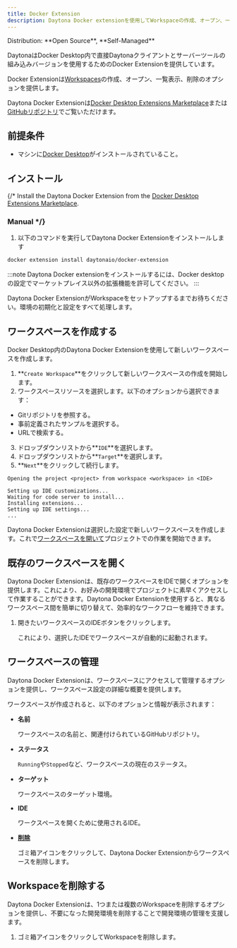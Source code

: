 ```yaml
---
title: Docker Extension
description: Daytona Docker extensionを使用してWorkspaceの作成、オープン、一覧表示、削除を行う方法を学びます。
---
```



<Label>
  Distribution: **Open Source**, **Self-Managed**
</Label>

DaytonaはDocker Desktop内で直接Daytonaクライアントとサーバーツールの組み込みバージョンを使用するためのDocker Extensionを提供しています。

Docker Extensionは[Workspaces](/docs/ja/usage/workspaces)の作成、オープン、一覧表示、削除のオプションを提供します。

Daytona Docker Extensionは[Docker Desktop Extensions Marketplace](https://open.docker.com/extensions/marketplace?extensionId=daytonaio/docker-extension&tag=0.44.0)または[GitHubリポジトリ](https://open.docker.com/extensions/marketplace?extensionId=daytonaio/docker-extension&tag=0.44.0)でご覧いただけます。

## 前提条件

- マシンに[Docker Desktop](https://www.docker.com/products/docker-desktop)がインストールされていること。

## インストール

{/* Install the Daytona Docker Extension from the [Docker Desktop Extensions Marketplace](https://open.docker.com/extensions/marketplace?extensionId=daytonaio/docker-extension&tag=0.44.0).

### Manual */}

1. 以下のコマンドを実行してDaytona Docker Extensionをインストールします

```sh
docker extension install daytonaio/docker-extension
```

:::note
Daytona Docker extensionをインストールするには、Docker desktopの設定でマーケットプレイス以外の拡張機能を許可してください。
:::

Daytona Docker ExtensionがWorkspaceをセットアップするまでお待ちください。環境の初期化と設定をすべて処理します。

## ワークスペースを作成する

Docker Desktop内のDaytona Docker Extensionを使用して新しいワークスペースを作成します。

1. **`Create Workspace`**をクリックして新しいワークスペースの作成を開始します。
2. ワークスペースリソースを選択します。以下のオプションから選択できます：

- Gitリポジトリを参照する。
- 事前定義されたサンプルを選択する。
- URLで検索する。

3. ドロップダウンリストから**`IDE`**を選択します。
4. ドロップダウンリストから**`Target`**を選択します。
5. **`Next`**をクリックして続行します。

```text
Opening the project <project> from workspace <workspace> in <IDE>

Setting up IDE customizations...
Waiting for code server to install...
Installing extensions...
Setting up IDE settings...
...
```

Daytona Docker Extensionは選択した設定で新しいワークスペースを作成します。これで[ワークスペースを開いて](#open-an-existing-workspace)プロジェクトでの作業を開始できます。

## 既存のワークスペースを開く

Daytona Docker Extensionは、既存のワークスペースをIDEで開くオプションを提供します。これにより、お好みの開発環境でプロジェクトに素早くアクセスして作業することができます。Daytona Docker Extensionを使用すると、異なるワークスペース間を簡単に切り替えて、効率的なワークフローを維持できます。

1. 開きたいワークスペースのIDEボタンをクリックします。

    これにより、選択したIDEでワークスペースが自動的に起動されます。

## ワークスペースの管理

Daytona Docker Extensionは、ワークスペースにアクセスして管理するオプションを提供し、ワークスペース設定の詳細な概要を提供します。

ワークスペースが作成されると、以下のオプションと情報が表示されます：

- **名前**

    ワークスペースの名前と、関連付けられているGitHubリポジトリ。

- **ステータス**

    `Running`や`Stopped`など、ワークスペースの現在のステータス。

- **ターゲット**

    ワークスペースのターゲット環境。

- **IDE**

    ワークスペースを開くために使用されるIDE。

- [**削除**](#delete-a-workspace)

    ゴミ箱アイコンをクリックして、Daytona Docker Extensionからワークスペースを削除します。

## Workspaceを削除する

Daytona Docker Extensionは、1つまたは複数のWorkspaceを削除するオプションを提供し、不要になった開発環境を削除することで開発環境の管理を支援します。

1. ゴミ箱アイコンをクリックしてWorkspaceを削除します。
